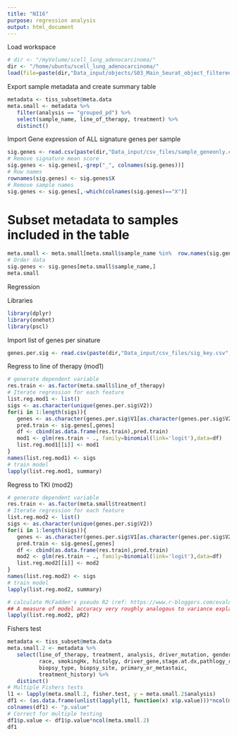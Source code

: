 ```yaml
---
title: "NI16"
purpose: regression analysis
output: html_document
---
```



Load workspace 
```r
# dir <- "/myVolume/scell_lung_adenocarcinoma/"
dir <- "/home/ubuntu/scell_lung_adenocarcinoma/"
load(file=paste(dir,"Data_input/objects/S03_Main_Seurat_object_filtered_and_subset_annotated.RData", sep=""))
```

Export sample metadata and create summary table 
```r
metadata <- tiss_subset@meta.data
meta.small <- metadata %>%
   filter(analysis == "grouped_pd") %>%
   select(sample_name, line_of_therapy, treatment) %>%
   distinct()
```

Import Gene expression of ALL signature genes per sample 
```r
sig.genes <- read.csv(paste(dir,"Data_input/csv_files/sample_geneonly.csv", sep=""))
# Remove signature mean score 
sig.genes <- sig.genes[,-grep("_", colnames(sig.genes))]
# Row names 
rownames(sig.genes) <- sig.genes$X
# Remove sample names 
sig.genes <- sig.genes[,-which(colnames(sig.genes)=="X")]
```
# Subset metadata to samples included in the table 
```r
meta.small <- meta.small[meta.small$sample_name %in%  row.names(sig.genes) ,] 
# Order data 
sig.genes <- sig.genes[meta.small$sample_name,]
meta.small
```

Regression 

Libraries 
```r
library(dplyr)
library(onehot)
library(pscl)
```
Import list of genes per sinature 

```r
genes.per.sig <- read.csv(paste(dir,"Data_input/csv_files/sig_key.csv", sep=""), header=F)
```

Regress to line of therapy (mod1)
```r
# generate dependent variable 
res.train <- as.factor(meta.small$line_of_therapy)
# Iterate regression for each feature 
list.reg.mod1 <- list()
sigs <- as.character(unique(genes.per.sig$V2))
for(i in 1:length(sigs)){
   genes <- as.character(genes.per.sig$V1[as.character(genes.per.sig$V2) == sigs[i] ] )
   pred.train <- sig.genes[,genes]
   df <- cbind(as.data.frame(res.train),pred.train)
   mod1 <- glm(res.train ~ ., family=binomial(link='logit'),data=df)   
   list.reg.mod1[[i]] <- mod1
}
names(list.reg.mod1) <- sigs
# train model
lapply(list.reg.mod1, summary)
```

Regress to TKI (mod2)
```r
# generate dependent variable 
res.train <- as.factor(meta.small$treatment)
# Iterate regression for each feature 
list.reg.mod2 <- list()
sigs <- as.character(unique(genes.per.sig$V2))
for(i in 1:length(sigs)){
   genes <- as.character(genes.per.sig$V1[as.character(genes.per.sig$V2) == sigs[i] ] )
   pred.train <- sig.genes[,genes]
   df <- cbind(as.data.frame(res.train),pred.train)
   mod2 <- glm(res.train ~ ., family=binomial(link='logit'),data=df)   
   list.reg.mod2[[i]] <- mod2
}
names(list.reg.mod2) <- sigs
# train model
lapply(list.reg.mod2, summary)
```

```r
# calculate McFadden's pseudo R2 (ref: https://www.r-bloggers.com/evaluating-logistic-regression-models/)
## A measure of model accuracy very roughly analogous to variance explained (R2) in least squares regression.
lapply(list.reg.mod2, pR2)
```

Fishers test 
```r
metadata <- tiss_subset@meta.data
meta.small.2 <- metadata %>%
   select(line_of_therapy, treatment, analysis, driver_mutation, gender, 
          race, smokingHx, histolgy, driver_gene,stage.at.dx,pathlogy_review, 
          biopsy_type, biopsy_site, primary_or_metastaic,
          treatment_history) %>%
   distinct()
# Multiple Fishers tests 
l1 <- lapply(meta.small.2, fisher.test, y = meta.small.2$analysis)
df1 <- (as.data.frame(unlist(lapply(l1, function(x) x$p.value)))*ncol(meta.small.2))
colnames(df1) <- "p.value"
# Correct for multiple testing 
df1$p.value <- df1$p.value*ncol(meta.small.2)
df1
```
